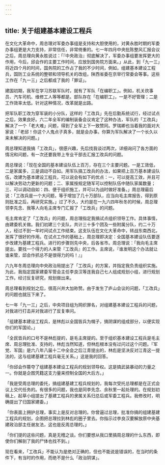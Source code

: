 ```yaml
---
---
---
```

title: 关于组建基本建设工程兵
---




在文化大革命中，周总理对军委办事组是支持和大胆使用的，对黄永胜时期的军委办事组更是大力支持，非常信任，非常倚重的。七一年四月中央批陈整风汇报会议之后，周总理向黄永胜说过：「『中央政治』彻底解决了，军委办事组要发挥更大的作用，今后，邱会作的主要工作时间，应放到国务院方面来。」从此，到「九一三」将近四个月的时间，国务院的工作占了我的不少时间，例如，组建基本建设工程兵，国防工业系统的整顿和领导机关的改组，陕西省委在京举行常委会等事。这些工作在「九一三」之后都成了我的「罪证」。

建国初期，我军在学习苏联军队时，就有了军队「在编职工」。例如，机关炊事员、汽车司机、维修工人等等都是。部队存在「在编职工」，一是不好管理；二是工作效率太低。针对这种情况，改革就是出路。

把军队职工改为穿军装的小分队，这样的「工改兵」先在后勤系统试行，经过试点之后，效果良好。六二年全军的编制装备会议肯定了这种办法，军队的「工改兵」解决了一个「老大难」问题，得到了全军上下一致赞同。罗瑞卿也当着我的面对大家说：「老邱！你这个人鬼点子真多，就是会办事。你算为军队解决了一个长久以来未解决的问题。」

周总理知道我搞「工改兵」，很感兴趣，先后找我谈过两次，详细询问了各方面的情况和问题，有一次还要我带上专业干部去汇报工改兵的问题。

周总理说：「现在全国的基本建设队伍上百万，存在三个主要问题。一是工效低，二是家属多，三是调动不自如。用军队搞工改兵的办法，如果把上百万基本建设队伍，改建为基本建设工程兵，可以说会有如下的优点：一，可以提高工效，并且可以解决劳动力更新的问题；二、家属按规定随军可以控制队伍中随队家属数量；三、可以调动自如：四、便于组织施工，并可以为战时做好准备。」周总理最后说：「工改兵是一个大问题，等于增加了几十万部队，应当向毛主席报告，得到原则批准之后，再研究实施。」过了不久，大约是在一九六四年秋冬的时候，周总理领李先念、我等人向毛主席专门汇报了「工改兵」的问题。

毛主席肯定了「工改兵」的问题，周总理指定我搞试点组织领导工作。具体事情，由建委机关做。我们初建三个支队，共计三十多个团及一些附属分队，约二十万人，经过不到一年时间试点工作结束。这支队伍在文化大革命中，转战东南西北，发挥了很好的作用。在试点工作的基础上，周总理即决定：全国基本建设队伍要逐步改建为基建工程兵。进行的步骤则先中央，后各省市。周总理说：「我向毛主席提出，要找一个得力的人来管『工改兵』的工作。主席说，『谁发明这个办法就让谁来管，邱会作抓总不是很得力的吗！』」

六九年冬周总理向中央政治局提出了「工改兵」的方案，并指定我负责组织实施。为此，我指定国家建委军管会主任李良汉等连我自己七人组成规划小组，进行规划工作。经讨反复研究，规划做出来。

周总理看到规划之后，很高兴并大加称赞。由于发生了庐山会议的问题，「工改兵」的问题也就压下来了。

七一年「九一三」之后，中央项目组为网织罪名，对组建基本建设工程兵的问题，对我进行打击并对我进行了反复审问。

「组建基本建设工程兵，是林彪以全国皆兵为幌子，搞阴谋的组成部分，以便实现你们的军国论。」

「全民皆兵的口号不是林彪提的，是毛主席提的。至于组织基本建设工程兵是毛主席、周总理批准、支持的，林彪当然知道，但林彪根本没有过问过这个问题。『军党、军国』是六八年八届十二中全会之后江青提出的，林彪是坚决反对江青这一提法的，这与组建基建工程兵毫无关系。」这是我的回答。

「你邱会作篡夺了组建基本建设工程兵的规划领导权。这是搞武装暴动的力量之一。你就是企图凭籍这支力量来控制全国的大后方。」

「我是受周总理的委托，搞组建基建工程兵规划的，我每次受托总理都是在正式会议上交代任务的。有很多的问题，我也是同李先念、余秋里一起处理的。在规划初稿上，起草小组提出了基建工程兵的隶属关系归总后或军委工程兵。我修改时，明确提出了归国家建委。」

「你表面上拥护总理，事实上是反对总理的。你曾逼过总理，批准你搞的组建基建工程兵的规划，企图把总理拉到林彪的圈子里去。你指示过李良汉要解放原中央基建政治部主任谢友法，这也是反周总理的。」

「你们提的这些问题，真是无稽之谈。你们要想从我口里搞周总理的什么东西，即使你们解剖了我的尸体也找不到。」

现在看来，「工改兵」不能认为是绝对正确的，但也不能说是错误的，在当时的条件下，有当时的作用，而绝不是什么「政治阴谋」。